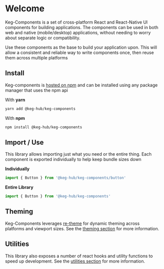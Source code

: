 <!--- Keg-Components.stories.mdx -->


<Meta title="Welcome" />

# Welcome

Keg-Components is a set of cross-platform React and React-Native UI components for building applications.
The components can be used in both web and native (mobile/desktop) applications, without needing to worry about separate logic or compatibility.

Use these components as the base to build your application upon. This will allow a consistent and reliable way to write components once, then reuse them across multiple platforms

## Install
Keg-components is [hosted on npm](https://www.npmjs.com/package/@keg-hub/keg-components) and can be installed using any package manager that uses the npm api

With **yarn**
```bash
yarn add @keg-hub/keg-components
```
With **npm**
```bash
npm install @keg-hub/keg-components
```

## Import / Use 

This library allows importing just what you need or the entire thing. Each component is exported individually to help keep bundle sizes down

**Individually**

```js
import { Button } from '@keg-hub/keg-components/button'
```

**Entire Library**

```js
import { Button } from '@keg-hub/keg-components'
```


## Theming

Keg-Components leverages [re-theme](https://github.com/KegHub/re-theme) for dynamic theming across platforms and viewport sizes. See the [theming section](/?path=/docs/theme--page) for more information.

## Utilities

This library also exposes a number of react hooks and utility functions to speed up development. See the [utilities section](/?path=/docs/utilities--page) for more information.

